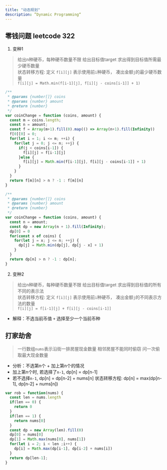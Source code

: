 ```yaml
---
title: "动态规划"
description: ”Dynamic Programming“
---
```


## 零钱问题 leetcode 322
1. 变种1
> 给出n种硬币，每种硬币数量不限
> 给出目标值target
> 求出得到目标值所需最少硬币数量 <br/>
状态转移方程: 定义 `f[i][j]` 表示使用前`i`种硬币， 凑出金额`j`的最少硬币数量 <br/>
`f[i][j] = Math.min(f[i-1][j], f[i][j - coins[i-1]] + 1)`
```js title="solution 1（二维数组）" showLineNumbers
/**
 * @params {number[]} coins
 * @params {number} amount
 * @return {number}
 */
var coinChange = function (coins, amount) {
  const m = coins.length;
  const n = amount;
  const f = Array(m+1).fill(0).map(() => Array(n+1).fill(Infinity))
  f[0][0] = 0;
  for(let i = 1; i <= m; ++i) {
    for(let j = 0; j <= n; ++j) {
      if(j < coins[i-1]) {
        f[i][j] = f[i-1][j]
      }else {
        f[i][j] = Math.min(f[i-1][j], f[i][j - coins[i-1]] + 1)
      }
    }
  }
  return f[m][n] > n ? -1 : f[m][n]
}
```

```js title="solution 2（一维数组优化解法）" showLineNumbers
/**
 * @params {number[]} coins
 * @params {number} amount
 * @return {number}
 */
var coinChange = function (coins, amount) {
  const n = amount;
  const dp = new Array(n + 1).fill(Infinity);
  dp[0] = 0
  for(const x of coins) {
    for(let j = x; j <= n; ++j) {
      dp[j] = Math.min(dp[j], dp[j - x] + 1)
    }
  }
  return dp[n] > n ? -1 : dp[n];
}
```
2. 变种2
> 给出n种硬币，每种硬币数量不限
> 给出目标值target
> 求出得到目标值的所有不同的表示法 <br/>
状态转移方程: 定义 `f[i][j]` 表示使用前`i`种硬币， 凑出金额`j`的不同表示方法的数量 <br/>
`f[i][j] = f[i-1][j] + f[i][j - coins[i-1]]` <br/>
- 解释：不选当前币值 `+` 选择至少一个当前币种 

## 打家劫舍
> 一行数组`nums`表示沿街一排房屋现金数量
> 相邻房屋不能同时偷窃
> 问一次偷取最大现金数量 <br/>
- 分析：不选第n个 + 加上第n个的情况
- 加上第n个时, 若选择了`n-1`, dp[n] = dp[n-1]
- 若不选择`n-1`, dp[n] = dp[n-2] + nums[n] 
状态转移方程: dp[n] = max(dp[n-1], dp[n-2] + nums[n])
```js
var rob = function(nums) {
  const len = nums.length
  if(len == 0) {
    return 0
  }
  if(len == 1) {
    return nums[0]
  }
  const dp = new Array(len).fill(0)
  dp[0] = nums[0]
  dp[1] = Math.max(nums[0], nums[1])
  for(let i = 2; i < len ;i++) {
    dp[i] = Math.max(dp[i-1], dp[i-2] + nums[i])
  }
  return dp[len-1];
}
```
